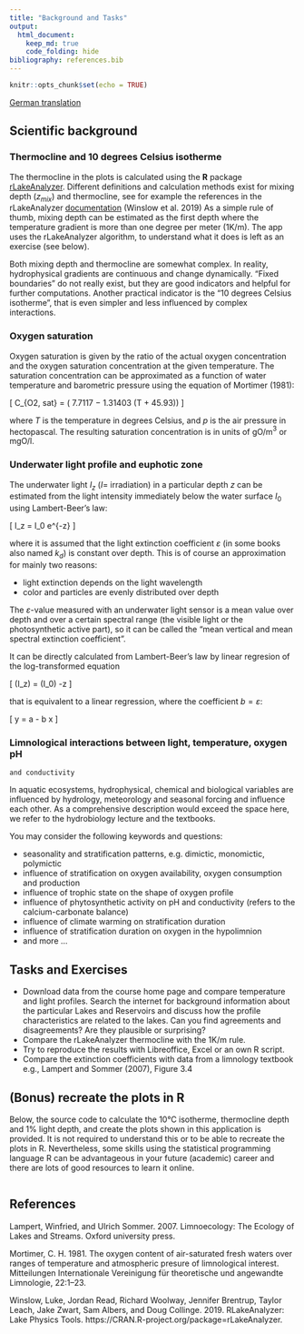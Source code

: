 ---
title: "Background and Tasks"
output: 
  html_document:
    keep_md: true
    code_folding: hide
bibliography: references.bib    
---

```{r setup, include=FALSE}
knitr::opts_chunk$set(echo = TRUE)
```

[German translation](methods_de.html)

## Scientific background

### Thermocline and 10 degrees Celsius isotherme

The thermocline in the plots is calculated using the **R** package
[rLakeAnalyzer](https://cran.r-project.org/web/packages/rLakeAnalyzer/). Different
definitions and calculation methods exist for mixing depth ($z_{mix}$)
and thermocline, see for example the references in the rLakeAnalyzer
[documentation](https://cran.r-project.org/web/packages/rLakeAnalyzer/vignettes/sm_algorithm.html)
(Winslow et al. 2019)
As a simple rule of thumb, mixing depth can be estimated as the first
depth where the temperature gradient is more than one degree per meter
(1K/m).
The app uses the rLakeAnalyzer algorithm, to understand what
it does is left as an exercise (see below).

Both mixing depth and thermocline are somewhat complex. In reality,
hydrophysical gradients are continuous and change dynamically. "Fixed
boundaries" do not really exist, but they are good indicators and
helpful for further computations.  Another practical indicator is the
"10 degrees Celsius isotherme", that is even simpler and less
influenced by complex interactions.

### Oxygen saturation

Oxygen saturation is given by the ratio of the actual oxygen
concentration and the oxygen saturation concentration at the given
temperature. The saturation concentration can be approximated as a
function of water temperature and barometric pressure using the
equation of Mortimer (1981):

\[
C_{O2, sat} = \exp\left( 7.7117 − 1.31403 \cdot \log\left(T + 45.93\right)\right) \cdot
\frac{p}{1013.25}
\]

where $T$ is the temperature in degrees Celsius, and $p$ is the air
pressure in hectopascal. The resulting saturation concentration is in
units of gO/m$^3$ or mgO/l.

### Underwater light profile and euphotic zone

The underwater light $I_z$ ($I=$ irradiation) in a particular depth
$z$ can be estimated from the light intensity immediately below the
water surface $I_0$ using Lambert-Beer's law:

\[
I_z = I_0 \cdot e^{-\varepsilon \cdot z}
\]

where it is assumed that the light extinction coefficient
$\varepsilon$ (in some books also named $k_d$) is constant over
depth. This is of course an approximation for mainly two reasons:

* light extinction depends on the light wavelength
* color and particles are evenly distributed over depth

The $\varepsilon$-value measured with an underwater light sensor is a
mean value over depth and over a certain spectral range (the visible
light or the photosynthetic active part), so it can be called the
"mean vertical and mean spectral extinction coefficient".

It can be directly calculated from Lambert-Beer's law by linear
regresion of the log-transformed equation

\[
\ln(I_z) = \ln(I_0)  -\varepsilon \cdot z
\]

that is equivalent to a linear regression, where the coefficient $b =
\varepsilon$:

\[
y = a  - b \cdot x
\]

### Limnological interactions between light, temperature, oxygen pH
    and conductivity

In aquatic ecosystems, hydrophysical, chemical and biological
variables are influenced by hydrology, meteorology and seasonal
forcing and influence each other. As a comprehensive description would
exceed the space here, we refer to the hydrobiology lecture and the
textbooks.

You may consider the following keywords and questions:

* seasonality and stratification patterns, e.g. dimictic, monomictic, polymictic
* influence of stratification on oxygen availability, oxygen consumption and production
* influence of trophic state on the shape of oxygen profile
* influence of phytosynthetic activity on pH and conductivity (refers to the calcium-carbonate balance)
* influence of climate warming on stratification duration
* influence of stratification duration on oxygen in the hypolimnion
* and more ...


## Tasks and Exercises

* Download data from the course home page and compare temperature and
  light profiles. Search the internet for background information about
  the particular Lakes and Reservoirs and discuss how the profile
  characteristics are related to the lakes. Can you find agreements
  and disagreements? Are they plausible or surprising?
* Compare the rLakeAnalyzer thermocline with the 1K/m rule.
* Try to reproduce the results with Libreoffice, Excel or an own R
  script.
* Compare the extinction coefficients with data from a limnology
  textbook e.g., Lampert and Sommer (2007), Figure 3.4

## (Bonus) recreate the plots in R

Below, the source code to calculate the 10°C isotherme, thermocline
depth and 1% light depth, and create the plots shown in this
application is provided. It is not required to understand this or to
be able to recreate the plots in R. Nevertheless, some skills using
the statistical programming language R can be advantageous in your
future (academic) career and there are lots of good resources to learn
it online.


```{r code = readLines("recreate_plots.R"), eval = FALSE}

```

## References

<!-- Lampert Sommer, Wikipedia, R packages /-->

Lampert, Winfried, and Ulrich Sommer. 2007. Limnoecology: The Ecology
of Lakes and Streams. Oxford university press.

Mortimer, C. H. 1981. The oxygen content of air-saturated fresh waters
over ranges of temperature and atmospheric presure of limnological
interest. Mitteilungen Internationale Vereinigung für theoretische und
angewandte Limnologie, 22:1–23.

Winslow, Luke, Jordan Read, Richard Woolway, Jennifer Brentrup, Taylor
Leach, Jake Zwart, Sam Albers, and Doug Collinge. 2019. RLakeAnalyzer:
Lake Physics Tools. https://CRAN.R-project.org/package=rLakeAnalyzer.

